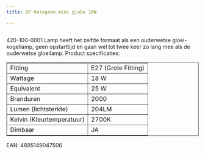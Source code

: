 ```yaml
---
title: GP Halogeen mini globe 18W

---
```



<Image src={imageProduct} width={imageProduct.width} alt="" />


420-100-0001
Lamp heeft het zelfde formaat als een ouderwetse gloei- kogellamp,
geen opstarttijd en gaan wel tot twee keer zo lang mee als de ouderwetse gloeilamp.
Product specificaties:
<table class="tabelproduct" border="1">
<tbody>
<tr>
<td>Fitting</td>
<td>E27 (Grote Fitting)</td>
</tr>
<tr>
<td>Wattage</td>
<td>18 W</td>
</tr>
<tr>
<td>Equivalent</td>
<td>25 W</td>
</tr>
<tr>
<td>Branduren</td>
<td>2000</td>
</tr>
<tr>
<td>Lumen (lichtsterkte)</td>
<td>204LM</td>
</tr>
<tr>
<td>Kelvin (Kleurtemperatuur)</td>
<td>2700K</td>
</tr>
<tr>
<td>Dimbaar</td>
<td>JA</td>
</tr>
</tbody>
</table>
EAN: 4895149047506
